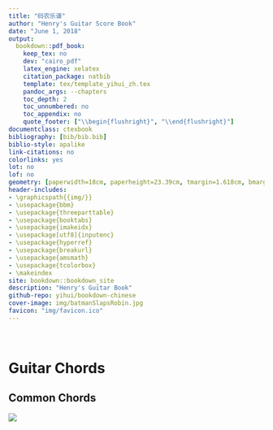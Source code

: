 ```yaml
---
title: "码农乐谱"
author: "Henry's Guitar Score Book"
date: "June 1, 2018"
output:
  bookdown::pdf_book:
    keep_tex: no
    dev: "cairo_pdf"
    latex_engine: xelatex
    citation_package: natbib
    template: tex/template_yihui_zh.tex
    pandoc_args: --chapters
    toc_depth: 2
    toc_unnumbered: no
    toc_appendix: no
    quote_footer: ["\\begin{flushright}", "\\end{flushright}"]
documentclass: ctexbook
bibliography: [bib/bib.bib]
biblio-style: apalike
link-citations: no
colorlinks: yes
lot: no
lof: no
geometry: [paperwidth=18cm, paperheight=23.39cm, tmargin=1.618cm, bmargin=1.618cm, lmargin=1.024cm, rmargin=1.024cm]
header-includes:
- \graphicspath{{img/}}
- \usepackage{bbm}
- \usepackage{threeparttable}
- \usepackage{booktabs}
- \usepackage{imakeidx}
- \usepackage[utf8]{inputenc}
- \usepackage{hyperref}
- \usepackage{breakurl}
- \usepackage{amsmath}
- \usepackage{tcolorbox}
- \makeindex
site: bookdown::bookdown_site
description: "Henry's Guitar Book"
github-repo: yihui/bookdown-chinese
cover-image: img/batmanSlapsRobin.jpg
favicon: "img/favicon.ico"
---
```


　　

# Guitar Chords

## Common Chords

![](img/chord.jpg)

